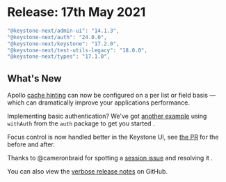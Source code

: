 
# Release: 17th May 2021

```typescript
"@keystone-next/admin-ui": "14.1.3",
"@keystone-next/auth": "24.0.0",
"@keystone-next/keystone": "17.2.0",
"@keystone-next/test-utils-legacy": "18.0.0",
"@keystone-next/types": "17.1.0",
```

## What's New

Apollo [cache hinting](https://keystonejs.com/docs/apis/schema#graphql) can now be configured on a per list or field basis — which can dramatically improve your applications performance.

Implementing basic authentication? We've got [another example](https://github.com/keystonejs/keystone/tree/master/examples/with-auth) using `withAuth` from the `auth` package to get you started <Emoji symbol="🔒" alt="Lock"/>.

Focus control is now handled better in the Keystone UI, see [the PR](https://github.com/keystonejs/keystone/pull/5670) for the before and after.

Thanks to @cameronbraid for spotting a [session issue](https://github.com/keystonejs/keystone/pull/5727/files) and resolving it <Emoji symbol="🐛" alt="Bug"/>.

You can also view the [verbose release notes](https://github.com/keystonejs/keystone/releases/tag/2021-05-17) on GitHub.

